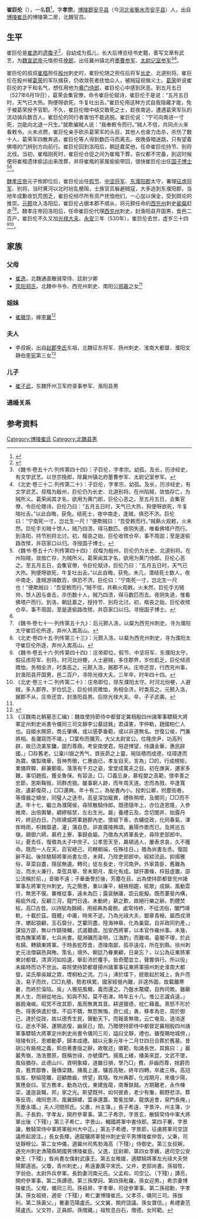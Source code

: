 '''崔巨伦'''（{{bd|497年||530年| |}}），一名'''巨'''<ref>{{Cite book | author = 毛远明校注 | title = 《汉魏六朝碑刻校注 第7册》 | location =北京 | publisher = 线装书局  | date= 2008年12月  | pages =二一七—二二一 |ISBN =7-80106-947-1| accessdate = 2017-10-05 | url = | language= zh-hant| quote = }}</ref>，字'''孝宗'''，[[博陵郡|博陵郡]][[安平县|安平县]]（今[[河北省|河北省]][[衡水市|衡水市]][[安平县|安平县]]）人，出自[[博陵崔氏|博陵崔氏]]的博陵第二房，北魏官员。

==生平==
崔巨伦是[[崔逸|崔逸]]的[[遗腹子|遗腹子]]<ref name=autogenerated1>{{Citation| author=陶钧| year=2012年| title=《北魏崔宾媛墓志考释》| periodical=《收藏家》| volume=| issue=06期| pages=25-34| url=http://www.cnki.com.cn/Article/CJFDTotal-SCJA201206005.htm| doi=| oclc=| accessdate=2016-05-07| archive-date=2016-03-04| archive-url=https://web.archive.org/web/20160304082037/http://www.cnki.com.cn/Article/CJFDTotal-SCJA201206005.htm| dead-url=no}}</ref>，自幼成为孤儿，长大后博览经书史籍，善写文章有武艺，为[[魏宣武帝|魏宣武帝]]元恪担任[[挽郎|挽郎]]，出任冀州镇北府[[墨曹参军|墨曹参军]]、[[太尉记室参军|太尉记室参军]]<ref>《魏书·卷五十六·列传第四十四》：子巨伦，字孝宗。幼孤，及长，历涉经史，有文学武艺。以世宗挽郎，除冀州镇北府墨曹参军、太尉记室参军。</ref><ref name=autogenerated2>《北史·卷三十二·列传第二十》：子巨伦，字孝宗，幼孤。及长，历涉经史，有文学武艺。叔楷为殷州，巨伦仍为长史、北道别将。在州陷贼，敛恤存亡，为贼所义。葛荣闻其才名，欲用为黄门郎，巨伦心恶之。至五月五日，会集官僚，令巨伦赠诗。巨伦乃曰：“五月五日时，天气已大热，狗便呀欲死，牛复喘吐舌。”以此自晦，获免。结死士，夜中南走，逢贼，俱恐不济。巨伦曰：“宁南死一寸，岂北生一尺！”便欺贼曰：“吾受敕而行。”贼爇火观敕，火未然。巨伦手刃贼十馀人，贼乃四溃，得马数匹。夜阴失道，唯看佛塔户而行。到洛阳，持节别将北讨。初，楷丧之始，巨伦收殡仓卒，事不周固；至是遂偷路改殡，并窃家口以归。寻授国子博士。</ref>。

崔巨伦的叔叔[[崔楷|崔楷]]担任[[殷州_(北魏)|殷州]]刺史时，崔巨伦随之担任后将军[[长史|长史]]、北道别将。崔巨伦在殷州被[[葛荣|葛荣]]的军队擒获，仍收敛死者抚恤众人，被贼寇视做义士。[[葛荣|葛荣]]听说崔巨伦的才干和名气，想任用他为[[黄门侍郎|黄门侍郎]]，崔巨伦心中感到厌恶。到五月五日（527年6月19日），葛荣会集官僚，命令崔巨伦赋诗，崔巨伦于是说：“五月五日时，天气已大热。狗便呀欲死，牛复吐出舌。”崔巨伦用这种方式自我隐藏才能，免于被葛荣授予官职。不久，崔巨伦暗中结交敢死之士，趁夜南逃，遭遇葛荣军队的流动骑兵数百人，崔巨伦的同行者害怕不能逃脱。崔巨伦说：“宁可向南进一寸死，岂能向北退一尺生。”就欺骗贼人说：“我奉敕令而行。”贼人不信，共同点火来看敕令。火未点燃，崔巨伦亲手砍杀葛荣军的头目，其他人也奋力击杀，杀伤了数十人，葛荣军四散奔逃，崔巨伦等人得到数匹马而离去。夜晚昏暗迷路，只有望着佛塔的门辨别方向前行。崔巨伦回到洛阳后，朝廷嘉奖他，任命崔巨伦持节、别将北伐。当初，崔楷刚死时，崔巨伦仓促之间为崔楷下葬，丧仪都不完备，到这时候便将崔楷遗体偷运出来改葬，并将崔楷的家属偷偷带回，很快崔巨伦出任[[国子博士|国子博士]]<ref>《魏书·卷五十六·列传第四十四》：叔楷为殷州，巨伦仍为长史、北道别将。在州陷贼，敛恤亡存，为贼所义。葛荣闻其才名，欲用为黄门侍郎。巨伦心恶之。至五月五日，会集官僚，令巨伦赋诗，巨伦乃曰：“五月五日时，天气已大热。狗便呀欲死，牛复吐出舌。”以此自晦，获免。未几，潜结死士数人，夜中南走，逢贼游骑数百，俱恐不济。巨伦曰：“宁南死一寸，岂北生一尺也！”便欺贼曰：“吾受敕而行。”贼不信，共爇火观敕。火未然，巨伦手刃贼帅，馀人因与奋击，杀伤数十人，贼乃四溃，得马数匹而去。夜阴失道，惟看佛塔户而行。到洛，朝廷嘉之，授持节、别将北讨。初，楷丧之始，巨伦收殡仓卒，事不周固，至是遂偷路改殡，并窃家口以归。寻授国子博士。</ref><ref name=autogenerated2 />。

[[魏孝庄帝|魏孝庄帝]]元子攸即位后，崔巨伦出任[[假节|假节]]、[[中坚将军|中坚将军]]、[[东濮阳郡|东濮阳郡]]太守，署理[[征虏将军|征虏将军]]、别将。当时黄河以北时纷乱梗阻，士族官员躲避贼寇，大多逃到东濮阳郡，当地年成歉收饥荒困乏，崔巨伦倾尽所有资产抚恤他们，一心加以保全，受到舆论的推崇。[[元颢|元颢]]攻入洛阳后，崔巨伦占据本郡不顺从，将元颢任命的[[西兖州|西兖州]]刺史[[裴粲|裴粲]]赶走<ref>《魏书·卷七十一·列传第五十九》：后元颢入洛，以粲为西兖州刺史。寻为濮阳太守崔巨伦所逐，弃州入嵩高山。</ref><ref>《北史·卷四十五·列传第三十三》：元颢入洛，以粲为西兖州刺史，寻为濮阳太守崔巨伦所逐，弃州入嵩高山。</ref>。魏孝庄帝回洛阳后，任命崔巨伦代理[[西兖州|西兖州]]刺史，封渔阳县开国男，食邑二百户，崔巨伦不久又加[[光禄大夫|光禄大夫]]。[[永安_(北魏)|永安]]三年（530年），崔巨伦去世，虚岁三十四<ref>《魏书·卷五十六·列传第四十四》：庄帝即位，假节、中坚将军、东濮阳太守，假征虏将军、别将。时河北纷梗，人士避贼，多住郡界，岁俭飢乏，巨伦倾资赡恤，务相全济，时类高之。元颢入洛，据郡不从。庄帝还宫，行西兖州事，封渔阳县开国男，邑二百户，寻除光禄大夫。三年卒，时年四十四。</ref><ref>《北史·卷三十二·列传第二十》：庄帝即位，除东濮阳太守。时河北纷梗，人避贼，多入郡界，岁俭饥乏，巨伦倾资赡恤，务相全济。时类高之。元颢入洛，据郡不从，庄帝还宫，封渔阳县男。后除光禄大夫。卒，子子武袭。</ref>。

==家族==
{{main|博陵第二房世系图}}

===父母===
*[[崔逸|崔逸]]，北魏通直散骑常侍、廷尉少卿
*[[荥阳郑氏|荥阳郑氏]]，北魏中书令、西兖州刺史、南阳公[[郑羲|郑羲]]之女<ref name=autogenerated1 />

===姐妹===
*[[崔徽华|崔徽华]]，嫁[[李翼_(北魏)|李翼]]<ref>{{Citation| last=| first=| author-link=沈丽华  朱岩石  汪盈| year=2015年| title=《河北赞皇县北魏李翼夫妇墓》| periodical=《考古》| volume=| issue=第12期| pages=25-34| url=http://www.cnki.com.cn/Article/CJFDTOTAL-KAGU201512007.htm| doi=| oclc=| accessdate=2016-06-27| archive-date=2020-06-18| archive-url=https://web.archive.org/web/20200618223615/http://www.cnki.com.cn/Article/CJFDTOTAL-KAGU201512007.htm| dead-url=no}}</ref>

===夫人===
*李叔婉，出自[[赵郡李氏|赵郡李氏]]东祖，北魏征东将军、扬州刺史、淮南大都督、濮阳文静伯[[李宪_(北魏)|李宪]]第三女<ref>《汉魏南北朝墓志汇编》：魏故使持節侍中都督定冀相殷四州諸軍事驃騎大將軍定州刺史尚書令儀同三司文靜李公墓誌銘」君諱憲，字仲軌，趙國柏仁人也。自姬水開原，商丘肇構，或以感夢垂範，或以非道無名。世復公侯，門兼將相。長瀾寫而不竭，」□葉布而彌芳。大父太尉宣公。位隆庶尹，功高列辟，故已流美笙鏞，圖烈尊鼎。考安南使君。陪遊博望，侍講金華，惠民辟國，」□存舊老。公稟川嶽之秀气，資辰昴之上靈。琬琰積而成德，珪璋達而為寶。儀製瑰華，音神秀徹，仁惠由已，孝友自天。言為」□的，行成規矩，業備齊韓，辭兼鄭衛。落落有千刃之姿，堂堂成萬夫之目。初在庚寅，遘家多難，事切趙孤，獲全魯保。有容汲」□，□義忘身，慕程嬰之高範，懷李善之忠節，恩斯鞠我，同群虎狼。雖事窮人跡，而年周天道。忠而為戮，卒逢寬政，遺薪復荷，」□□還興。年十有二，為秘書內小。投刺公卿，拊塵街巷，等偉器之傾坐，同璧人之迻市。高皇深加寵異，禮秩稍增，及爾同」□□而不逮。年十七，繼立為濮陽侯，尋除散騎侍郎。既德隨年上，亦位逐恩隆，入參帷席，出倍輿輦，綢繆樞禁，左右生光。屬」養禮云及，念切閭井，始露丹衿，終迴白日。乃除建威將軍趙郡內史。懷組下車，衣繡從政，化同春氣，澤侔時雨，枳棘靡遺，灌」蒲自息。非直廣陵興頌。襄陽作歌而已。及將巡五嶺，親御六師，慕府上寮，事歸僉屬。乃徵為大將軍長史，尋除吏部郎中。以」憂去任。復徵為太子中庶子。公孝思天至，羸頓過人，屢表求哀，久不獲命。既而一人在天，百官總己，司轄朝端，任殊往日。」徵為尚書左丞。復固辭不起。後除驍騎將軍尚書左丞，未拜，乃除吏部郎中。經綜流品，抑揚雅俗，草菜自盡，隱屈無遺。轉司」徒左長史，守河南尹。外家貴臣，舊難為治，而水火兼行，韋弦具舉，曾未期月，風化有成。獄犴蕭條，桴鼓虛置。邵公流稱於前，」音徽不遠；子華垂譽於後，芳塵在目。出為使持節都督兖州諸軍事左將軍兖州刺史。先之簡惠，重以廉平，縫掖相趨，絃歌」成韻，風動雲行，無思不偃。褰帷從事，遠未為匹；露袞酬庸，詎云能擬。既而萋斐內構，瘢疵外成，反顧三河，龍門日遠。未動終」窮之歎，故絕行樂之辭。酌醴焚枯，高□古昔。以詩賦為錦綺，用經典為膏腴。處常待終，不從流俗，闔門靖軌，十載於茲。既體」中庸，時來不逆。乃為光祿大夫，銀章青綬。屬西戎滑序，蝟起狼顧，玉石靡分，芝藋同盡，陸海神皋，化為巢窟。自非政同豹產，」謀協方邵，無以作鎮陵輔，式遏艱虞。加安西將軍，以本官作雍州事。未幾，徵為撫軍將軍，七兵尚書。龍淵礪而渝明，江海酌」而難竭。臺閣不理，於此有歸。轉鎮東將軍。于時長蛇荐食，憑陵南鄙，孤亭遠戍，所在到縣。徐州刺史元法僧竊邑與賄，策名」境外。朝廷乃眷東顧，日昊忘？，以公為征東將軍東討都督。清濟河如拾遺，舉彭沛於覆手。皆奇聞並立，聲實俱行。所以役」未踰時而功不世出。尋除使持節都督揚州諸軍事征東將軍揚州刺史淮南大都督。梁氏舉吳越之眾，堙桐柏之流。刀斗」沸於堞下，艕歌起於城上，負戶而汲，易子而炊，□□丸積，勢若棋累。國家經營內難，非遑外圖，故載離寒暑，而終於淪陷。吳」人雅挹風概，義而還之。乃盤水氂纓，自拘司敗。雖蘗異人生，而禍從地出。知與不知，莫不銜涕。時年五十八。惟公志識貞遠，」器扃淹峻。昭冥不改其節，風雨無異其音。耕道獵德，枕仁藉義。熹怒不形於色，得喪俱遣於懷。不諂不驕，無怨無悔，資仁成」勇，移孝為忠，周於御己，達於從政，故以德秀生民，聲動天下。而報善無徵，云亡奄及，道消遂往，逝水不歸，運開追復，幽泉已」閉。乃贈使持節侍中都督定冀相殷四州諸軍事驃騎大將軍定州刺史尚書令儀同三司，謚曰文靜，禮也。雖復賜地城傍，」陪陵有託，思鄉動夢，歸本成禮。越以元象元年十二月廿四日合葬於舊墓。昔胡公有銘棺之義，熙伯著書版之辭，故敬述」徽範，貽諸長世。其銘曰：」巖巖秀嶺，浩浩豐原，既稱世祿，亦號儒門。揚風上緒，播美來昆，文武不墜，風俗猶存。此德山川，資明象緯，道雖日損，學乃□」費。非齒而尊，捨爵而貴，藝貫鄒魯，聲傳梁魏。摶風上運，驤首高馳，終年四轉，卒歲三移。高冠岌岌，駢組陸離，迴顧敵齒，傍望」肩隨。牧州典郡，化成期月，來儀少陽，實應僉曰。官方務本，動為功伐，東建旌麾，南專鈇鉞。方期難老，永作棟梁，逶迤袞職，邦」家之光。斯望既舛，如何彼倉，老少有慟，朝野悲涼。葬等反周，魂同思沛，風翼歸幰，雲承還蓋。鷩冕加榮，龍旗追會，泉門長掩，」芳塵永壒。」夫人河間邢氏。父肅，州主簿。」長子希遠，字景沖，州主簿，少喪。子長鈞，字孝友，開府參軍事。第二子希宗，字景玄，散騎常侍中軍大將軍出後（下殘）」第三子希仁，字景山，輔國將軍中書侍郎。第四子騫，字景讓，散騎常侍中軍將軍殷州大中正。」第五子希禮，字景節，征虜將軍司空諮議修起居注。」長女長輝，適龍驤將軍營州刺史安平男博陵崔仲哲。父秉，司徒靜穆公。第二女仲儀，適冀州司馬勃海高（下殘）」侍御史。第三女叔婉，適兖州刺史漁陽縣開國男博陵崔臣。父逸，廷尉卿。第四女季嬪，適司空公安樂王（下殘）」銓尚書左僕射武康王。第五女稚媛，適驃騎將軍左光祿大夫熒陽鄭道邕。父瓊，青州刺史。」希遠妻廣平宋氏。父弁，吏部尚書。孫祖牧，字翁伯，太尉外兵參軍。長鈞妻河南元氏。父孟和，司空公。（下殘）」譚亮，開府參軍事。第二孫譚德。第三孫摩訶。第四孫毗羅。孫女迎男。」希宗妻博陵崔氏。父楷，儀同三司。孫祖昇，字孝舉，司徒參軍事。第二孫祖勳，字孝謀。孫女祖猗，適安（下殘）」希仁妻博陵崔氏。父孝芬，儀同三司。孫伽利。第二孫黃父。」騫妻范陽盧氏。父文翼，開府諮議。孫女寶信。」希禮妻范陽盧氏。父文符，正員郎。孫僧藏。」祖牧息白石，僧德。女阿範。</ref>

===儿子===
*[[崔子武|崔子武]]，东魏怀州卫军府录事参军、渔阳县男

===通婚关系===
<center>
{{chart/start}}
{{chart | | | | | | | | | | | Yi | | |Yi=[[李颐|李颐]]}}
{{chart | | | | | | | | | | | |)|-|-|-|-|-|-|-|-|-|.| }}
{{chart | | | | | | | | | | | Ze | | | | | | | | Sh |Ze=[[李曾|李曾]]|Sh=[[李顺_(北魏)|李顺]]}}
{{chart | | | | | | | | | |,|-|^|-|.| | | | | | | |!}}
{{chart | | | | | | | | | Xi | | Xb | | | | | | Sh |Xi=[[李祥_(北魏)|李祥]]|Xb=[[李孝伯|李孝伯]]|Sh=[[李式_(北魏)|李式]]}}
{{chart | | | | | | | | | |!| | | |!| | | | | | | |!}}
{{chart | | | | | Bi |v| Ls | | Ls |v| Zx | | Xi |Bi=[[崔辩|崔辩]]|Ls=[[赵郡李氏|赵郡李氏]]|Zx=[[郑羲|郑羲]]|Xi=[[李宪_(北魏)|李宪]]}}
{{chart | | | | | |,|-|^|-|.| | | | | |!| | | | | |!}}
{{chart | Sy |v| By | | Yi |-|v|-| Zs | | | | |!|Sy=[[李叔胤|李叔胤]]|By=[[崔宾媛|崔宾媛]]|Yi=[[崔逸|崔逸]]|Zs=[[荥阳郑氏|荥阳郑氏]]}}
{{chart | | | |!| | | | | |,|-|-|^|-|-|.| | | | | |!}}
{{chart | | | Yy |-|-|-| Hh | | | | Jl |-|v|-| Sw |Yy=[[李翼_(北魏)|李翼]]|Hh=[[崔徽华|崔徽华]]|Jl=崔巨伦|Sw=[[李叔婉|李叔婉]]}}
{{chart | | | | | | | | | | | | | | | | | | |!| }}
{{chart | | | | | | | | | | | | | | | | | | Zw |Zw=[[崔子武|崔子武]]}}
{{chart/end}}
</center>

==参考资料==
{{reflist}}

[[Category:博陵崔氏|Category:博陵崔氏]]
[[Category:北魏县男|Category:北魏县男]]